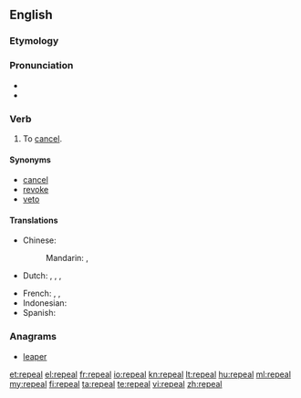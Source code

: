 ==English==

===Etymology===
{{rfe|lang=en}}

===Pronunciation===
{{rfp}}
* {{audio|en-us-repeal.ogg|Audio (US)}}
* {{rhymes|iːl}}

===Verb===
{{en-verb}}

# To [[cancel]].

====Synonyms====
* [[cancel]]
* [[revoke]]
* [[veto]]

====Translations====
{{trans-top|To cancel}}
* Chinese:
*: Mandarin: {{t|zh|撤消|tr=chè xiāo|sc=Hani}}, {{t|zh|废除|tr=fèi chú|sc=Hani}}
* Dutch: {{t-|nl|terugtrekken}}, {{t+|nl|annuleren}}, {{t+|nl|afschaffen}}, {{t|nl|herroepen}}
{{trans-mid}}
* French: {{t+|fr|abroger}} {{qualifier|a law}}, {{t+|fr|annuler}} {{qualifier|a decision, a law}}, {{t+|fr|révoquer}} {{qualifier|a person}}
* Indonesian: {{t|id|batal|alt=membatalkan|xs=Indonesian}}
* Spanish: {{t-|es|derogar}}
{{trans-bottom}}

===Anagrams===
* [[leaper#English|leaper]]

[[et:repeal]]
[[el:repeal]]
[[fr:repeal]]
[[io:repeal]]
[[kn:repeal]]
[[lt:repeal]]
[[hu:repeal]]
[[ml:repeal]]
[[my:repeal]]
[[fi:repeal]]
[[ta:repeal]]
[[te:repeal]]
[[vi:repeal]]
[[zh:repeal]]
